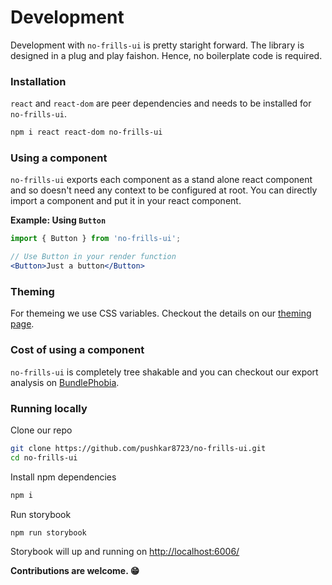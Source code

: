
<Meta title="Get Started/Development" />

# Development

Development with `no-frills-ui` is pretty staright forward. The library is designed in a plug and play faishon.
Hence, no boilerplate code is required.

### Installation

`react` and `react-dom` are peer dependencies and needs to be installed for `no-frills-ui`.

```bash
npm i react react-dom no-frills-ui
```

### Using a component

`no-frills-ui` exports each component as a stand alone react component and so doesn't need any context
to be configured at root. You can directly import a component and put it in your react component.

**Example: Using `Button`**

```jsx
import { Button } from 'no-frills-ui';

// Use Button in your render function
<Button>Just a button</Button>
```

### Theming

For themeing we use CSS variables. Checkout the details on our [theming page](/?path=/docs/get-started-theming--page).

### Cost of using a component

`no-frills-ui` is completely tree shakable and you can checkout our export analysis on
[BundlePhobia](https://bundlephobia.com/result?p=no-frills-ui).

### Running locally

Clone our repo

```bash
git clone https://github.com/pushkar8723/no-frills-ui.git
cd no-frills-ui
```

Install npm dependencies

```bash
npm i
```

Run storybook

```bash
npm run storybook
```

Storybook will up and running on [http://localhost:6006/](http://localhost:6006/)

**Contributions are welcome. 😁**
